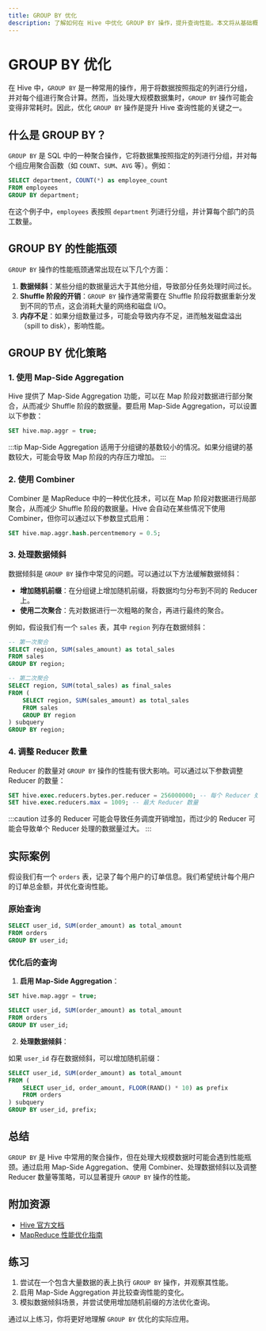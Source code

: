 ```yaml
---
title: GROUP BY 优化
description: 了解如何在 Hive 中优化 GROUP BY 操作，提升查询性能。本文将从基础概念讲起，逐步深入，结合实际案例，帮助初学者掌握 GROUP BY 优化的技巧。
---
```


# GROUP BY 优化

在 Hive 中，`GROUP BY` 是一种常用的操作，用于将数据按照指定的列进行分组，并对每个组进行聚合计算。然而，当处理大规模数据集时，`GROUP BY` 操作可能会变得非常耗时。因此，优化 `GROUP BY` 操作是提升 Hive 查询性能的关键之一。

## 什么是 GROUP BY？

`GROUP BY` 是 SQL 中的一种聚合操作，它将数据集按照指定的列进行分组，并对每个组应用聚合函数（如 `COUNT`、`SUM`、`AVG` 等）。例如：

```sql
SELECT department, COUNT(*) as employee_count
FROM employees
GROUP BY department;
```

在这个例子中，`employees` 表按照 `department` 列进行分组，并计算每个部门的员工数量。

## GROUP BY 的性能瓶颈

`GROUP BY` 操作的性能瓶颈通常出现在以下几个方面：

1. **数据倾斜**：某些分组的数据量远大于其他分组，导致部分任务处理时间过长。
2. **Shuffle 阶段的开销**：`GROUP BY` 操作通常需要在 Shuffle 阶段将数据重新分发到不同的节点，这会消耗大量的网络和磁盘 I/O。
3. **内存不足**：如果分组数量过多，可能会导致内存不足，进而触发磁盘溢出（spill to disk），影响性能。

## GROUP BY 优化策略

### 1. 使用 Map-Side Aggregation

Hive 提供了 Map-Side Aggregation 功能，可以在 Map 阶段对数据进行部分聚合，从而减少 Shuffle 阶段的数据量。要启用 Map-Side Aggregation，可以设置以下参数：

```sql
SET hive.map.aggr = true;
```

:::tip
Map-Side Aggregation 适用于分组键的基数较小的情况。如果分组键的基数较大，可能会导致 Map 阶段的内存压力增加。
:::

### 2. 使用 Combiner

Combiner 是 MapReduce 中的一种优化技术，可以在 Map 阶段对数据进行局部聚合，从而减少 Shuffle 阶段的数据量。Hive 会自动在某些情况下使用 Combiner，但你可以通过以下参数显式启用：

```sql
SET hive.map.aggr.hash.percentmemory = 0.5;
```

### 3. 处理数据倾斜

数据倾斜是 `GROUP BY` 操作中常见的问题。可以通过以下方法缓解数据倾斜：

- **增加随机前缀**：在分组键上增加随机前缀，将数据均匀分布到不同的 Reducer 上。
- **使用二次聚合**：先对数据进行一次粗略的聚合，再进行最终的聚合。

例如，假设我们有一个 `sales` 表，其中 `region` 列存在数据倾斜：

```sql
-- 第一次聚合
SELECT region, SUM(sales_amount) as total_sales
FROM sales
GROUP BY region;

-- 第二次聚合
SELECT region, SUM(total_sales) as final_sales
FROM (
    SELECT region, SUM(sales_amount) as total_sales
    FROM sales
    GROUP BY region
) subquery
GROUP BY region;
```

### 4. 调整 Reducer 数量

Reducer 的数量对 `GROUP BY` 操作的性能有很大影响。可以通过以下参数调整 Reducer 的数量：

```sql
SET hive.exec.reducers.bytes.per.reducer = 256000000; -- 每个 Reducer 处理的数据量
SET hive.exec.reducers.max = 1009; -- 最大 Reducer 数量
```

:::caution
过多的 Reducer 可能会导致任务调度开销增加，而过少的 Reducer 可能会导致单个 Reducer 处理的数据量过大。
:::

## 实际案例

假设我们有一个 `orders` 表，记录了每个用户的订单信息。我们希望统计每个用户的订单总金额，并优化查询性能。

### 原始查询

```sql
SELECT user_id, SUM(order_amount) as total_amount
FROM orders
GROUP BY user_id;
```

### 优化后的查询

1. **启用 Map-Side Aggregation**：

```sql
SET hive.map.aggr = true;

SELECT user_id, SUM(order_amount) as total_amount
FROM orders
GROUP BY user_id;
```

2. **处理数据倾斜**：

如果 `user_id` 存在数据倾斜，可以增加随机前缀：

```sql
SELECT user_id, SUM(order_amount) as total_amount
FROM (
    SELECT user_id, order_amount, FLOOR(RAND() * 10) as prefix
    FROM orders
) subquery
GROUP BY user_id, prefix;
```

## 总结

`GROUP BY` 是 Hive 中常用的聚合操作，但在处理大规模数据时可能会遇到性能瓶颈。通过启用 Map-Side Aggregation、使用 Combiner、处理数据倾斜以及调整 Reducer 数量等策略，可以显著提升 `GROUP BY` 操作的性能。

## 附加资源

- [Hive 官方文档](https://cwiki.apache.org/confluence/display/Hive/LanguageManual)
- [MapReduce 性能优化指南](https://hadoop.apache.org/docs/current/hadoop-mapreduce-client/hadoop-mapreduce-client-core/MapReduceTutorial.html)

## 练习

1. 尝试在一个包含大量数据的表上执行 `GROUP BY` 操作，并观察其性能。
2. 启用 Map-Side Aggregation 并比较查询性能的变化。
3. 模拟数据倾斜场景，并尝试使用增加随机前缀的方法优化查询。

通过以上练习，你将更好地理解 `GROUP BY` 优化的实际应用。